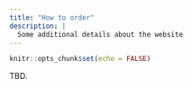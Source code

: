 ```yaml
---
title: "How to order"
description: |
  Some additional details about the website
---
```


```r
knitr::opts_chunk$set(echo = FALSE)
```

TBD.

